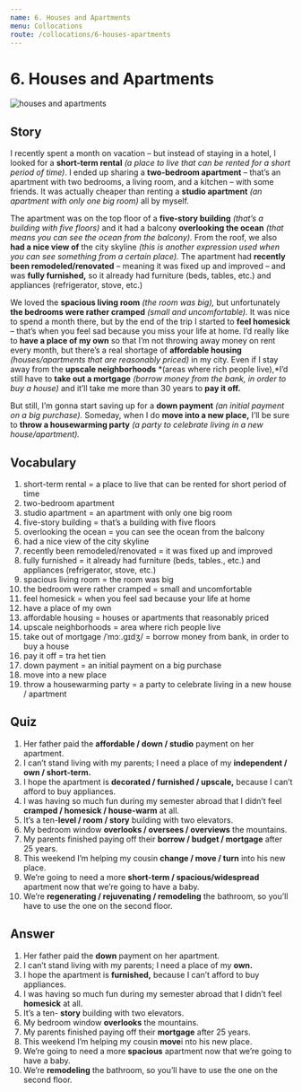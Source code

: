 ```yaml
---
name: 6. Houses and Apartments
menu: Collocations
route: /collocations/6-houses-apartments
---
```



# 6. Houses and Apartments

<Image src="/public/houses-apartments.jpg" alt="houses and apartments"/>

## Story

I recently spent a month on vacation – but instead of staying in a hotel, I looked for a **short-term rental** _(a place to live that can be rented for a short period of time)_. I ended up sharing a **two-bedroom apartment** – that’s an apartment with two bedrooms, a living room, and a kitchen – with some friends. It was actually cheaper than renting a **studio apartment** _(an apartment with only one big room)_ all by myself.

The apartment was on the top floor of a **five-story building** _(that’s a building with five floors)_ and it had a balcony **overlooking the ocean** _(that means you can see the ocean from the balcony)._ From the roof, we also **had a nice view of** the city skyline _(this is another expression used when you can see something from a certain place)._
The apartment had **recently been remodeled/renovated** – meaning it was fixed up and improved – and was **fully furnished,** so it already had furniture (beds, tables, etc.) and appliances (refrigerator, stove, etc.)

We loved the **spacious living room** _(the room was big),_ but unfortunately **the bedrooms were rather cramped** _(small and uncomfortable)._ It was nice to spend a month there, but by the end of the trip I started to **feel homesick** – that’s when you feel sad because you miss your life at home.
I’d really like to **have a place of my own** so that I’m not throwing away money on rent every month, but there’s a real shortage of **affordable housing** _(houses/apartments that are reasonably priced)_ in my city. Even if I stay away from the **upscale neighborhoods** *(areas where rich people live),*I’d still have to **take out a mortgage** _(borrow money from the bank, in order to buy a house)_ and it’ll take me more than 30 years to **pay it off.**

But still, I’m gonna start saving up for a **down payment** _(an initial payment on a big purchase)._ Someday, when I do **move into a new place,** I’ll be sure to **throw a housewarming party** _(a party to celebrate living in a new house/apartment)._

## Vocabulary

1. short-term rental = a place to live that can be rented for short period of time
2. two-bedroom apartment
3. studio apartment = an apartment with only one big room
4. five-story building = that’s a building with five floors
5. overlooking the ocean = you can see the ocean from the balcony
6. had a nice view of the city skyline
7. recently been remodeled/renovated = it was fixed up and improved
8. fully furnished = it already had furniture (beds, tables., etc.) and appliances (refrigerator, stove, etc.)
9. spacious living room = the room was big
10. the bedroom were rather cramped = small and uncomfortable
11. feel homesick = when you feel sad because your life at home
12. have a place of my own
13. affordable housing = houses or apartments that reasonably priced
14. upscale neighborhoods = area where rich people live
15. take out of mortgage /ˈmɔː.ɡɪdʒ/ = borrow money from bank, in order to buy a house
16. pay it off = tra het tien
17. down payment = an initial payment on a big purchase
18. move into a new place
19. throw a housewarming party = a party to celebrate living in a new house / apartment

## Quiz

1. Her father paid the **affordable / down / studio** payment on her apartment.
2. I can’t stand living with my parents; I need a place of my **independent / own / short-term.**
3. I hope the apartment is **decorated / furnished / upscale,** because I can’t afford to buy appliances.
4. I was having so much fun during my semester abroad that I didn’t feel **cramped / homesick / house-warm** at all.
5. It’s a ten-**level / room / story** building with two elevators.
6. My bedroom window **overlooks / oversees / overviews** the mountains.
7. My parents finished paying off their **borrow / budget / mortgage** after 25 years.
8. This weekend I’m helping my cousin **change / move / turn** into his new place.
9. We’re going to need a more **short-term / spacious/widespread** apartment now that we’re going to have a baby.
10. We’re **regenerating / rejuvenating / remodeling** the bathroom, so you’ll have to use the one on the second floor.

## Answer

1. Her father paid the **down** payment on her apartment.
2. I can’t stand living with my parents; I need a place of my **own.**
3. I hope the apartment is **furnished,** because I can’t afford to buy appliances.
4. I was having so much fun during my semester abroad that I didn’t feel **homesick** at all.
5. It’s a ten- **story** building with two elevators.
6. My bedroom window **overlooks** the mountains.
7. My parents finished paying off their **mortgage** after 25 years.
8. This weekend I’m helping my cousin **move**i nto his new place.
9. We’re going to need a more **spacious** apartment now that we’re going to have a baby.
10. We’re **remodeling** the bathroom, so you’ll have to use the one on the second floor.
